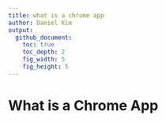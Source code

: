 ```yaml
---
title: what is a chrome app
author: Daniel Kim
output:
  github_document:
    toc: true
    toc_depth: 2
    fig_width: 5
    fig_height: 5
---
```


# What is a Chrome App
